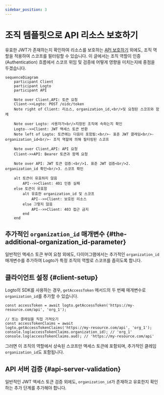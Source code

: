 ```yaml
---
sidebar_position: 3
---
```


# 조직 템플릿으로 API 리소스 보호하기

유효한 JWT가 존재하는지 확인하여 리소스를 보호하는 [API 보호하기](/authorization/api-resources/protect-your-api) 외에도, 조직 역할을 적용하여 스코프를 필터링할 수 있습니다. 이 글에서는 조직 역할이 인증 (Authentication) 흐름에서 스코프 위임 및 검증에 어떻게 영향을 미치는지에 중점을 두겠습니다.

```mermaid
sequenceDiagram
    participant Client
    participant Logto
    participant API

    Note over Client,API: 토큰 요청
    Client->>Logto: POST /oidc/token
    Note right of Client: 리소스, organization_id,<br/>및 요청된 스코프와 함께

    Note over Logto: 사용자가<br/>지정된 조직에 속하는지 확인
    Logto-->>Client: JWT 액세스 토큰 반환
    Note left of Logto: 토큰에는 다음이 포함됨:<br/>- 표준 JWT 클레임<br/>- organization_id<br/>- 조직 역할에 의해 필터링된 스코프

    Note over Client,API: API 요청
    Client->>API: Bearer 토큰과 함께 요청

    Note over API: JWT 토큰 검증:<br/>1. 표준 JWT 검증<br/>2. organization_id 확인<br/>3. 스코프 확인

    alt 토큰이 유효하지 않음
        API-->>Client: 401 인증 실패
    else 토큰이 유효함
        alt 유효한 organization_id 및 스코프
            API-->>Client: 보호된 리소스
        else 그렇지 않음
            API-->>Client: 403 접근 금지
        end
    end
```

## 추가적인 `organization_id` 매개변수 \{#the-additional-organization_id-parameter}

일반적인 액세스 토큰 부여 요청 외에도, 다이어그램에서는 추가적인 `organization_id` 매개변수를 추가하여 Logto가 특정 조직의 역할로 스코프를 좁히도록 합니다.

## 클라이언트 설정 \{#client-setup}

Logto의 SDK를 사용하는 경우, `getAccessToken` 메서드의 두 번째 매개변수로 `organization_id`를 추가할 수 있습니다.

```tsx
const accessToken = await logto.getAccessToken('https://my-resource.com/api', 'org_1');

// 또는 클레임을 직접 가져오기
const accessTokenClaims = await logto.getAccessTokenClaims('https://my-resource.com/api', 'org_1');
console.log(accessTokenClaims.organization_id); // 'org_1'
console.log(accessTokenClaims.aud); // 'https://my-resource.com/api'
```

그러면 이 조직의 역할에서 상속된 스코프만 액세스 토큰에 포함되며, 추가적인 클레임 `organization_id`도 포함됩니다.

## API 서버 검증 \{#api-server-validation}

일반적인 JWT 액세스 토큰 검증 외에도, `organization_id`가 존재하고 유효한지 확인하는 추가 단계를 추가해야 합니다.
